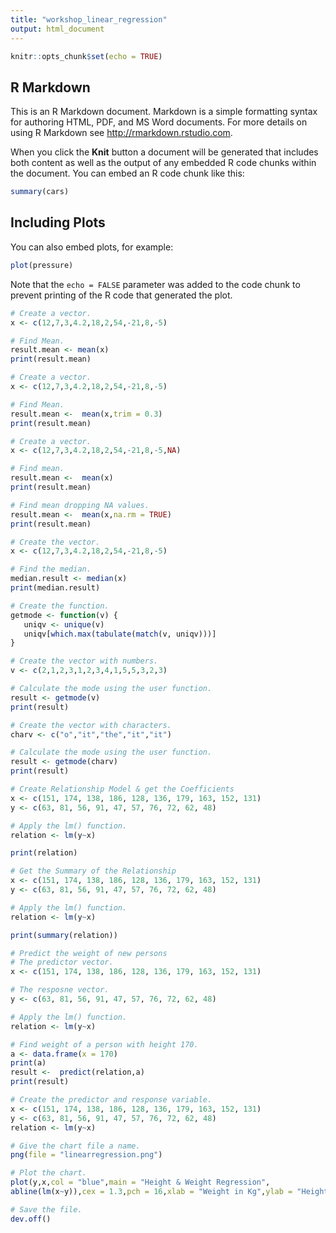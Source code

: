 ```yaml
---
title: "workshop_linear_regression"
output: html_document
---
```


```r
knitr::opts_chunk$set(echo = TRUE)
```

## R Markdown

This is an R Markdown document. Markdown is a simple formatting syntax for authoring HTML, PDF, and MS Word documents. For more details on using R Markdown see <http://rmarkdown.rstudio.com>.

When you click the **Knit** button a document will be generated that includes both content as well as the output of any embedded R code chunks within the document. You can embed an R code chunk like this:

```r
summary(cars)
```

## Including Plots

You can also embed plots, for example:

```r
plot(pressure)
```

Note that the `echo = FALSE` parameter was added to the code chunk to prevent printing of the R code that generated the plot.
```r
# Create a vector. 
x <- c(12,7,3,4.2,18,2,54,-21,8,-5)

# Find Mean.
result.mean <- mean(x)
print(result.mean)
```

```r
# Create a vector.
x <- c(12,7,3,4.2,18,2,54,-21,8,-5)

# Find Mean.
result.mean <-  mean(x,trim = 0.3)
print(result.mean)
```

```r
# Create a vector. 
x <- c(12,7,3,4.2,18,2,54,-21,8,-5,NA)

# Find mean.
result.mean <-  mean(x)
print(result.mean)

# Find mean dropping NA values.
result.mean <-  mean(x,na.rm = TRUE)
print(result.mean)
```
```r
# Create the vector.
x <- c(12,7,3,4.2,18,2,54,-21,8,-5)

# Find the median.
median.result <- median(x)
print(median.result)
```
```r
# Create the function.
getmode <- function(v) {
   uniqv <- unique(v)
   uniqv[which.max(tabulate(match(v, uniqv)))]
}

# Create the vector with numbers.
v <- c(2,1,2,3,1,2,3,4,1,5,5,3,2,3)

# Calculate the mode using the user function.
result <- getmode(v)
print(result)

# Create the vector with characters.
charv <- c("o","it","the","it","it")

# Calculate the mode using the user function.
result <- getmode(charv)
print(result)
```
```r
# Create Relationship Model & get the Coefficients
x <- c(151, 174, 138, 186, 128, 136, 179, 163, 152, 131)
y <- c(63, 81, 56, 91, 47, 57, 76, 72, 62, 48)

# Apply the lm() function.
relation <- lm(y~x)

print(relation)
```
```r
# Get the Summary of the Relationship
x <- c(151, 174, 138, 186, 128, 136, 179, 163, 152, 131)
y <- c(63, 81, 56, 91, 47, 57, 76, 72, 62, 48)

# Apply the lm() function.
relation <- lm(y~x)

print(summary(relation))
```

```r
# Predict the weight of new persons
# The predictor vector.
x <- c(151, 174, 138, 186, 128, 136, 179, 163, 152, 131)

# The resposne vector.
y <- c(63, 81, 56, 91, 47, 57, 76, 72, 62, 48)

# Apply the lm() function.
relation <- lm(y~x)

# Find weight of a person with height 170.
a <- data.frame(x = 170)
print(a)
result <-  predict(relation,a)
print(result)
```

```r
# Create the predictor and response variable.
x <- c(151, 174, 138, 186, 128, 136, 179, 163, 152, 131)
y <- c(63, 81, 56, 91, 47, 57, 76, 72, 62, 48)
relation <- lm(y~x)

# Give the chart file a name.
png(file = "linearregression.png")

# Plot the chart.
plot(y,x,col = "blue",main = "Height & Weight Regression",
abline(lm(x~y)),cex = 1.3,pch = 16,xlab = "Weight in Kg",ylab = "Height in cm")

# Save the file.
dev.off()
```

